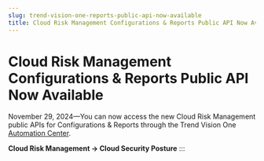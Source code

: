 ```yaml
---
slug: trend-vision-one-reports-public-api-now-available
title: Cloud Risk Management Configurations & Reports Public API Now Available
---
```

# Cloud Risk Management Configurations & Reports Public API Now Available

November 29, 2024—You can now access the new Cloud Risk Management public APIs for Configurations & Reports through the Trend Vision One [Automation Center](https://automation.trendmicro.com/xdr/home).

**Cloud Risk Management → Cloud Security Posture**
:::
